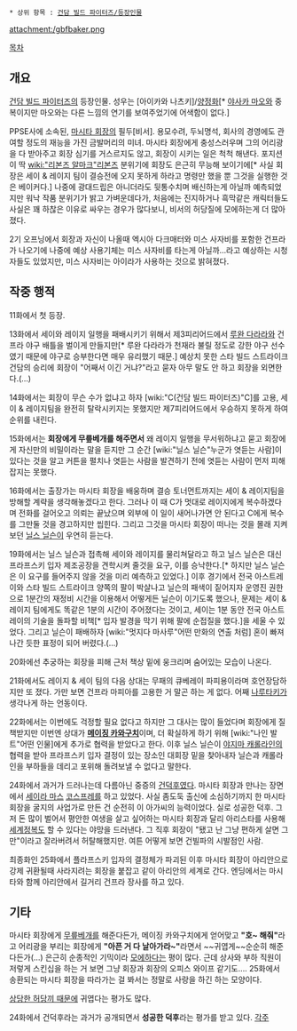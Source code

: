  * 상위 항목 : [[건담 빌드 파이터즈/등장인물]]

attachment:/gbfbaker.png

[[목차]]
== 개요 ==
[[건담 빌드 파이터즈]]의 등장인물. 성우는 [아이카와 나츠키]/[[양정화]][* [[야사카 마오]]와 중복이지만 마오와는 다른 느낌의 연기를 보여주었기에 어색함이 없다.]

PPSE사에 소속된, [[마시타 회장]]의 필두[비서]. 용모수려, 두뇌명석, 회사의 경영에도 관여할 정도의 재능을 가진 금발머리의 미녀. 마시타 회장에게 충성스러우며 그의 어리광을 다 받아주고 회장 심기를 거스르지도 않고, 회장이 시키는 일은 척척 해낸다. 포지션이 딱 [[wiki:"리본즈 알마크"리본즈]] 분위기에 회장도 은근히 무능해 보이기에[* 사실 회장은 세이 & 레이지 팀이 결승전에 오지 못하게 하라고 명령만 했을 뿐 그것을 실행한 것은 베이커다.] 나중에 광대드립은 아니더라도 뒷통수치며 배신하는게 아닐까 예측되었지만 워낙 작품 분위기가 밝고 가벼운데다가, 처음에는 진지하거나 흑막같은 캐릭터들도 사실은 꽤 하찮은 이유로 싸우는 경우가 많다보니, 비서의 허당질에 모에하는게 더 많아졌다.

2기 오프닝에서 회장과 자신이 나올때 엑시아 다크매터와 미스 사자비를 포함한 건프라가 나오기에 나중에 예상 사용기체는 미스 사자비를 타는게 아닐까…라고 예상하는 시청자들도 있었지만, 미스 사자비는 아이라가 사용하는 것으로 밝혀졌다.
== 작중 행적 ==
11화에서 첫 등장.

13화에서 세이와 레이지 일행을 패배시키기 위해서 제3피리어드에서 [[루완 다라라]]와 건프라 야구 배틀을 벌이게 만들지만[* 루완 다라라가 천재라 불릴 정도로 강한 야구 선수였기 때문에 야구로 승부한다면 매우 유리했기 때문.] 예상치 못한 스타 빌드 스트라이크 건담의 승리에 회장이 "어째서 이긴 거냐?"라고 묻자 아무 말도 안 하고 회장을 외면한다.(…)

14화에서는 회장이 무슨 수가 없냐고 하자 [wiki:"C(건담 빌드 파이터즈)"C]를 고용, 세이 & 레이지팀을 완전히 탈락시키지는 못했지만 제7피리어드에서 우승하지 못하게 하여 순위를 내린다.

15화에서는 '''회장에게 무릎베개를 해주면서''' 왜 레이지 일행을 무서워하냐고 묻고 회장에게 자신만의 비밀이라는 말을 듣지만 그 순간 [wiki:"닐스 닐슨"누군가 엿듣는 사람]이 있다는 것을 알고 커튼을 펼치나 엿듣는 사람을 발견하기 전에 엿듣는 사람이 먼저 피해 잡지는 못했다.

16화에서는 출장가는 마시타 회장을 배웅하며 결승 토너먼트까지는 세이 & 레이지팀을 방해할 계략을 생각해놓겠다고 한다. 그러나 이 때 C가 멋대로 레이지에게 복수하겠다며 전화를 걸어오고 의뢰는 끝났으며 외부에 이 일이 새어나가면 안 된다고 C에게 복수를 그만둘 것을 경고하지만 씹힌다. 그리고 그것을 마시타 회장이 떠나는 것을 몰래 지켜보던 [[닐스 닐슨]]이 우연히 듣는다.

19화에서는 닐스 닐슨과 접촉해 세이와 레이지를 물리쳐달라고 하고 닐스 닐슨은 대신 프라프스키 입자 제조공장을 견학시켜 줄것을 요구, 이를 승낙한다.[* 하지만 닐스 닐슨은 이 요구를 들어주지 않을 것을 미리 예측하고 있었다.] 이후 경기에서 전국 아스트레이와 스타 빌드 스트라이크 양쪽의 팔이 박살나고 닐슨의 패색이 짙어지자 운영진 권한으로 1분간의 재정비 시간을 이용해서 어떻게든 닐슨이 이기도록 했으나, 문제는 세이 & 레이지 팀에게도 똑같은 1분의 시간이 주어졌다는 것이고, 세이는 1분 동안 전국 아스트레이의 기술을 돌파할 비책[* 입자 발경을 막기 위해 팔에 순접질을 했다.]을 세울 수 있었다. 그리고 닐슨이 패배하자 [wiki:"멋지다 마사루"어떤 만화의 연출 처럼] 혼이 빠져나간 듯한 표정이 되어 버렸다.(…)

20화에선 추궁하는 회장을 피해 근처 책상 밑에 웅크리며 숨어있는 모습이 나온다.

21화에서도 레이지 & 세이 팀의 다음 상대는 무패의 큐베레이 파피용이라며 호언장담하지만 또 졌다. 가만 보면 건프라 마피아를 고용한 거 말곤 하는 게 없다. 어째 [[나루타키]]가 생각나게 하는 언동이다.

22화에서는 이번에도 걱정할 필요 없다고 하지만 그 대사는 많이 들었다며 회장에게 질책받지만 이번엔 상대가 '''[[메이징 카와구치]]'''이며, 더 확실하게 하기 위해 [wiki:"나인 발트"어떤 인물]에게 추가로 협력을 받았다고 한다. 이후 닐스 닐슨이 [[야지마 캐롤라인]]의 협력을 받아 프라프스키 입자 결정이 있는 장소인 대회장 밑을 찾아내자 닐슨과 캐롤라인을 부하들을 데리고 포위해 돌려보낼 수 없다고 말한다.

24화에서 과거가 드러나는데 다름아닌 중증의 [[건덕후]]였다. 마시타 회장과 만나는 장면에서 [[세이라 마스]] [[코스프레]]를 하고 있었다. 사실 좀도둑 출신에 소심하기까지 한 마시타 회장을 굴지의 사업가로 만든 건 순전히 이 아가씨의 능력이었다. 실로 성공한 덕후. 그저 돈 많이 벌어서 평안한 여생을 살고 싶어하는 마시타 회장과 달리 아리스타를 사용해 [[세계정복]]도 할 수 있다는 야망을 드러낸다. 그 직후 회장이 "됐고 난 그냥 편하게 살면 그만"이라고 잘라버려서 허탈해했지만. 여튼 어떻게 보면 건빌파의 시발점인 사람.

최종화인 25화에서 플라프스키 입자의 결정체가 파괴된 이후 마시타 회장이 아리안으로 강제 귀환될때 사라지려는 회장을 붙잡고 같이 아리안의 세계로 간다. 엔딩에서는 마시타와 함께 아리안에서 길거리 건프라 장사를 하고 있다.

== 기타 ==
마시타 회장에게 [[무릎베개]]를 해준다든가, 메이징 카와구치에게 얻어맞고 '''"호~ 해줘"'''라고 어리광을 부리는 회장에게 '''"아픈 거 다 날아가라~"'''라면서 ~~귀엽게~~순순히 해준다든가(…) 은근히 순종적인 기믹이라 [[모에]]하다는 평이 많다. 근데 상사와 부하 직원이 저렇게 스킨십을 하는 거 보면 그냥 회장과 회장의 오피스 와이프 같기도…. 25화에서 송환되는 마시타 회장을 따라가는 걸 봐서는 정말로 사랑을 하긴 하는 모양이다.

[http://bbs2.ruliweb.daum.net/gaia/do/ruliweb/family/230/read?articleId=20580276&bbsId=G005&itemId=75 상당한 허당끼 때문에] 귀엽다는 평가도 많다.

24화에서 건덕후라는 과거가 공개되면서 '''성공한 덕후'''라는 평가를 받고 있다.
[[각주]]
